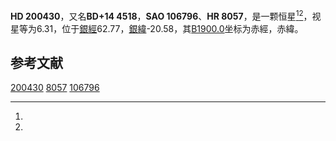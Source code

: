 {{Starbox begin
| name = HD 200430
}}
{{Starbox observe
| epoch = [[J2000.0|J2000.0]]
| constell = {{星座名待查}}<ref name=SIMBAD>{{cite web
 | url=http://simbad.u-strasbg.fr/simbad/sim-id?Ident=HR+8057
 | title=Pulsating variable Star
 | publisher=Centre de Données astronomiques de Strasbourg
 | work=SIMBAD
 | accessdate=2012-07-13
 | archive-date=2016-03-18
 | archive-url=https://web.archive.org/web/20160318185450/http://simbad.u-strasbg.fr/simbad/sim-id?Ident=HR+8057
 | dead-url=no
 }}</ref><ref name=DATA>{{cite web
 | url=http://vizier.u-strasbg.fr/viz-bin/VizieR-5?-out.add=.&-source=5050&-corr=PK=HR&-out.max=9999&HR=8057
 | title=VizieR Detailed Page
 | accessdate=2012-07-13
 | archive-date=2016-03-04
 | archive-url=https://web.archive.org/web/20160304220444/http://vizier.u-strasbg.fr/viz-bin/VizieR-5?-out.add=.&-source=5050&-corr=PK=HR&-out.max=9999&HR=8057
 | dead-url=no
 }}</ref>
| 星官 = 
| ra = {{RA|21|3|1.8}}<ref name=SIMBAD /><ref name=DATA />
| dec = {{DEC|+14|43|48}}<ref name=SIMBAD /><ref name=DATA />
| appmag_v = 6.31<ref name=SIMBAD /><ref name=DATA />
}}
{{Starbox character
| class = M1III<ref name=SIMBAD /><ref name=DATA />
| b-v = 1.67<ref name=SIMBAD /><ref name=DATA />
| u-b = 2.04<ref name=SIMBAD /><ref name=DATA />
| r-i = <ref name=SIMBAD /><ref name=DATA />
| variable = 
}}
{{Starbox astrometry
| radial_v = 2.04
| prop_mo_ra = -39
| parallax = 
| p_error = 
}}
{{Starbox catalog
| names =BD+14 4518，[[SAO星表|SAO]] 106796，[[HD星表|HD]] 200430，[[HR星表|HR]] 8057}}
{{Starbox reference |Simbad=HR+8057}}
{{Starbox end}}

'''HD 200430'''，又名'''BD+14 4518'''，'''SAO 106796'''、'''HR 8057'''，是一颗恒星<ref name=SIMBAD /><ref name=DATA />，视星等为6.31，位于[[銀道座標系|銀經]]62.77，[[銀道座標系|銀緯]]-20.58，其[[B1900.0|B1900.0]]坐标为赤經{{RA|20|58|18.6}}，赤緯{{DEC|+14|-20.58|6}}。

== 参考文献 ==
{{reflist}}

{{star-stub}}

[[Category:HD和HDE天體|200430]]
[[Category:HR天體|8057]]
[[Category:SAO天體|106796]]
